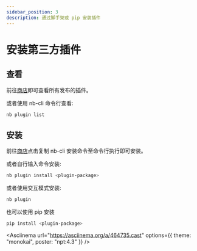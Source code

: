 ```yaml
---
sidebar_position: 3
description: 通过脚手架或 pip 安装插件
---
```



# 安装第三方插件

## 查看

前往[商店](/store)即可查看所有发布的插件。

或者使用 nb-cli 命令行查看:

```bash
nb plugin list
```

## 安装

前往[商店](/store)点击复制 nb-cli 安装命令至命令行执行即可安装。

或者自行输入命令安装:

```bash
nb plugin install <plugin-package>
```

或者使用交互模式安装:

```bash
nb plugin 
```

也可以使用 pip 安装

```bash
pip install <plugin-package>
```

<Asciinema
  url="https://asciinema.org/a/464735.cast"
  options={{ theme: "monokai", poster: "npt:4.3" }}
/>
